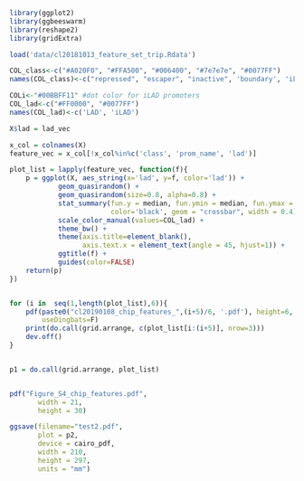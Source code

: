 
```r
library(ggplot2)
library(ggbeeswarm)
library(reshape2)
library(gridExtra)

load('data/cl20181013_feature_set_trip.Rdata')

COL_class<-c("#A020F0", "#FFA500", "#006400", "#7e7e7e", "#0077FF")
names(COL_class)<-c("repressed", "escaper", "inactive", 'boundary', 'iLAD')

COLi<-"#00BBFF11" #dot color for iLAD promoters
COL_lad<-c("#FF0000", "#0077FF")
names(COL_lad)<-c('LAD', 'iLAD')

X$lad = lad_vec

x_col = colnames(X)
feature_vec = x_col[!x_col%in%c('class', 'prom_name', 'lad')]

plot_list = lapply(feature_vec, function(f){
    p = ggplot(X, aes_string(x='lad', y=f, color='lad')) +
            geom_quasirandom() +
            geom_quasirandom(size=0.8, alpha=0.8) +
            stat_summary(fun.y = median, fun.ymin = median, fun.ymax = median,
                         color='black', geom = "crossbar", width = 0.4) +
            scale_color_manual(values=COL_lad) +
            theme_bw() +
            theme(axis.title=element_blank(),
                  axis.text.x = element_text(angle = 45, hjust=1)) +
            ggtitle(f) +
            guides(color=FALSE)
    return(p)
})


for (i in  seq(1,length(plot_list),6)){
    pdf(paste0("cl20190108_chip_features_",(i+5)/6, '.pdf'), height=6, width=3,
        useDingbats=F)
    print(do.call(grid.arrange, c(plot_list[i:(i+5)], nrow=3)))
    dev.off()
}


p1 = do.call(grid.arrange, plot_list)


pdf("Figure_S4_chip_features.pdf",
       width = 21,
       height = 30)

ggsave(filename="test2.pdf",
       plot = p2,
       device = cairo_pdf,
       width = 210,
       height = 297,
       units = "mm")
```
